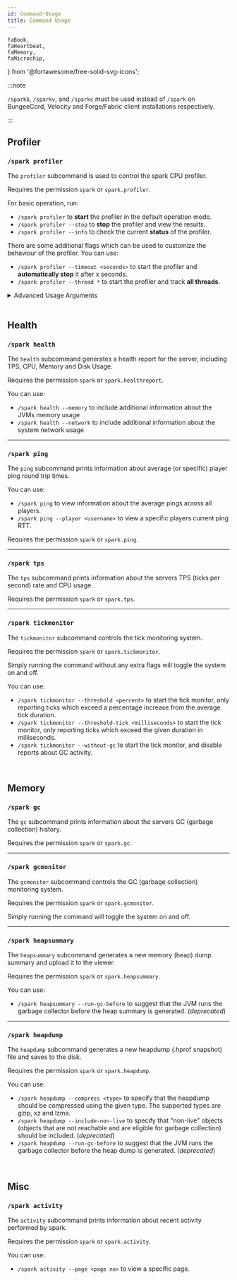```yaml
---
id: Command-Usage
title: Command Usage
---
```


    faBook,
    faHeartbeat,
    faMemory,
    faMicrochip,
} from '@fortawesome/free-solid-svg-icons';

:::note

`/sparkb`, `/sparkv`, and `/sparkc` must be used instead of `/spark` on BungeeCord, Velocity and Forge/Fabric client installations respectively. 

:::

## <FontAwesomeIcon icon={faMicrochip} /> Profiler

### `/spark profiler`

The `profiler` subcommand is used to control the spark CPU profiler.

Requires the permission `spark` or `spark.profiler`.

For basic operation, run:
* `/spark profiler` to **start** the profiler in the default operation mode.
* `/spark profiler --stop` to **stop** the profiler and view the results.
* `/spark profiler --info` to check the current **status** of the profiler.

There are some additional flags which can be used to customize the behaviour of the profiler. You can use:
* `/spark profiler --timeout <seconds>` to start the profiler and **automatically stop** it after x seconds.
* `/spark profiler --thread *` to start the profiler and track **all threads**.

<details>
<summary>Advanced Usage Arguments</summary>
<div>

You can use:
* `/spark profiler --interval <milliseconds>` to start the profiler and sample at the given interval (default is 4)
* `/spark profiler --thread *` to start the profiler and track all threads.
* `/spark profiler --thread <thread name>` to start the profiler and only track specific threads.
* `/spark profiler --only-ticks-over <milliseconds>` to start the profiler, but only record samples from ticks which take longer than the given duration.
* `/spark profiler --regex --thread <thread name pattern>` to start the profiler and only track threads matching the given regex.
* `/spark profiler --combine-all` to start the profiler but combine all threads under one root node.
* `/spark profiler --not-combined` to start the profiler but disable grouping threads from a thread pool together.
* `/spark profiler --force-java-sampler` to start the profiler and force usage of the Java sampler, instead of the async one.
* `/spark profiler --stop --comment <comment>` to stop the profiler and include the specified comment in the viewer.
* `/spark profiler --stop --order-by-time` to stop the profiler and order the threads in the viewer by time instead of alphabetically.
* `/spark profiler --stop --separate-parent-calls` to stop the profiler and separate calls in the viewer if they were invoked by a different parent method. (*deprecated*)
* `/spark profiler --ignore-sleeping` to start the profiler but ignore sleeping threads. (*deprecated*)
* `/spark profiler --ignore-native` to start the profiler but ignore sleeping threads. (*deprecated*)

</div>
</details>

<br />

## <FontAwesomeIcon icon={faHeartbeat} /> Health

### `/spark health`
The `health` subcommand generates a health report for the server, including TPS, CPU, Memory and Disk Usage.

Requires the permission `spark` or `spark.healthreport`.

You can use:
* `/spark health --memory` to include additional information about the JVMs memory usage
* `/spark health --network` to include additional information about the system network usage

___
### `/spark ping`
The `ping` subcommand prints information about average (or specific) player ping round trip times.

You can use:
* `/spark ping` to view information about the average pings across all players.
* `/spark ping --player <username>` to view a specific players current ping RTT.

Requires the permission `spark` or `spark.ping`.

___
### `/spark tps`
The `tps` subcommand prints information about the servers TPS (ticks per second) rate and CPU usage.

Requires the permission `spark` or `spark.tps`.

___
### `/spark tickmonitor`
The `tickmonitor` subcommand controls the tick monitoring system.

Requires the permission `spark` or `spark.tickmonitor`.

Simply running the command without any extra flags will toggle the system on and off.

You can use:
* `/spark tickmonitor --threshold <percent>` to start the tick monitor, only reporting ticks which exceed a percentage increase from the average tick duration.
* `/spark tickmonitor --threshold-tick <milliseconds>` to start the tick monitor, only reporting ticks which exceed the given duration in milliseconds.
* `/spark tickmonitor --without-gc` to start the tick monitor, and disable reports about GC activity.

<br />

## <FontAwesomeIcon icon={faMemory} /> Memory

### `/spark gc`
The `gc` subcommand prints information about the servers GC (garbage collection) history.

Requires the permission `spark` or `spark.gc`.

___
### `/spark gcmonitor`
The `gcmonitor` subcommand controls the GC (garbage collection) monitoring system.

Requires the permission `spark` or `spark.gcmonitor`.

Simply running the command will toggle the system on and off.

___
### `/spark heapsummary`
The `heapsummary` subcommand generates a new memory (heap) dump summary and upload it to the viewer.

Requires the permission `spark` or `spark.heapsummary`.

You can use:
* `/spark heapsummary --run-gc-before` to suggest that the JVM runs the garbage collector before the heap summary is generated. (*deprecated*)

___
### `/spark heapdump`
The `heapdump` subcommand generates a new heapdump (.hprof snapshot) file and saves to the disk.

Requires the permission `spark` or `spark.heapdump`.

You can use:
* `/spark heapdump --compress <type>` to specify that the heapdump should be compressed using the given type. The supported types are gzip, xz and lzma.
* `/spark heapdump --include-non-live` to specify that "non-live" objects (objects that are not reachable and are eligible for garbage collection) should be included. (*deprecated*)
* `/spark heapdump --run-gc-before` to suggest that the JVM runs the garbage collector before the heap dump is generated. (*deprecated*)

<br />

## <FontAwesomeIcon icon={faBook} /> Misc

### `/spark activity`
The `activity` subcommand prints information about recent activity performed by spark.

Requires the permission `spark` or `spark.activity`.

You can use:
* `/spark activity --page <page no>` to view a specific page.
